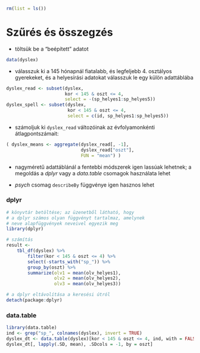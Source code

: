 ```r
rm(list = ls())
```


# Szűrés és összegzés

- töltsük be a "beépített" adatot
```r
data(dyslex)
```

- válasszuk ki a 145 hónapnál fiatalabb, és legfeljebb 4. osztályos gyerekeket, 
és a helyesírási adatokat válasszuk le egy külön adattáblába
```r
dyslex_read <- subset(dyslex, 
                      kor < 145 & oszt <= 4, 
                      select = -(sp_helyes1:sp_helyes5))
dyslex_spell <- subset(dyslex, 
                       kor < 145 & oszt <= 4, 
                       select = c(id, sp_helyes1:sp_helyes5))
```

- számoljuk ki `dyslex_read` változóinak az évfolyamonkénti 
átlagpontszámait:
```r
( dyslex_means <- aggregate(dyslex_read[, -1], 
                            dyslex_read["oszt"], 
                            FUN = "mean") )
```

- nagyméretű adattáblánál a fentebbi módszerek igen lassúak lehetnek; 
a megoldás a *dplyr* vagy a *data.table* csomagok használata lehet

- *psych* csomag `describeBy` függvénye igen hasznos lehet

### dplyr

```r
# könyvtár betöltése; az üzenetből látható, hogy
# a dplyr számos olyan függvényt tartalmaz, amelynek
# neve alapfüggvények neveivel egyezik meg 
library(dplyr)

# számítás
result <- 
    tbl_df(dyslex) %>%
        filter(kor < 145 & oszt <= 4) %>%
        select(-starts_with("sp_")) %>%
        group_by(oszt) %>%
        summarize(olv1 = mean(olv_helyes1), 
                  olv2 = mean(olv_helyes2), 
                  olv3 = mean(olv_helyes3))

# a dplyr eltávolítása a keresési útról
detach(package:dplyr)
```

### data.table

```r
library(data.table)
ind <- grep("sp_", colnames(dyslex), invert = TRUE)
dyslex_dt <- data.table(dyslex)[kor < 145 & oszt <= 4, ind, with = FALSE]
dyslex_dt[, lapply(.SD, mean), .SDcols = -1, by = oszt]
```

